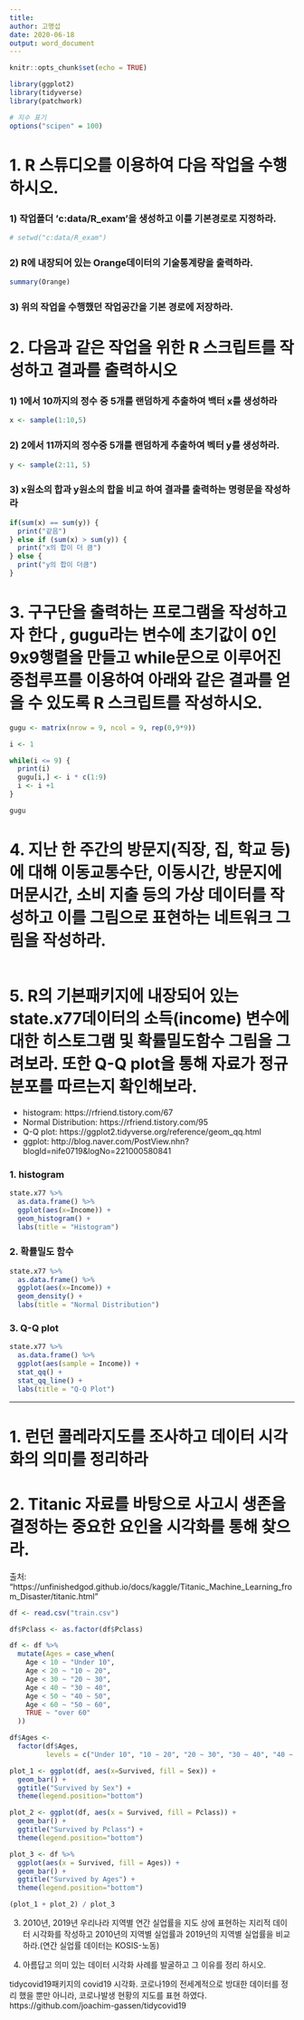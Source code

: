 ```yaml
---
title:  
author: 고명섭
date: 2020-06-18
output: word_document
---
```


```r
knitr::opts_chunk$set(echo = TRUE)
```


```r
library(ggplot2)
library(tidyverse)
library(patchwork)

# 지수 표기
options("scipen" = 100)
```


# 1. R 스튜디오를 이용하여 다음 작업을 수행하시오. 

### 1) 작업폴더 'c:data/R_exam'을 생성하고 이를 기본경로로 지정하라.

```r
# setwd("c:data/R_exam")
```


### 2) R에 내장되어 있는 Orange데이터의 기술통계량을 출력하라.

```r
summary(Orange)
```

### 3) 위의 작업을 수행했던 작업공간을 기본 경로에 저장하라.


# 2. 다음과 같은 작업을 위한 R 스크립트를 작성하고 결과를 출력하시오

### 1) 1에서 10까지의 정수 중 5개를 랜덤하게 추출하여 백터 x를 생성하라

```r
x <- sample(1:10,5)
```


### 2) 2에서 11까지의 정수중 5개를 랜덤하게 추출하여 벡터 y를 생성하라.

```r
y <- sample(2:11, 5)
```


### 3) x원소의 합과 y원소의 합을 비교 하여 결과를 출력하는 명령문을 작성하라

```r
if(sum(x) == sum(y)) {
  print("같음")
} else if (sum(x) > sum(y)) {
  print("x의 합이 더 큼")
} else {
  print("y의 합이 더큼")
}
```


# 3. 구구단을 출력하는 프로그램을 작성하고자 한다 , gugu라는 변수에 초기값이 0인 9x9행렬을 만들고 while문으로 이루어진 중첩루프를 이용하여 아래와 같은 결과를 얻을 수 있도록 R 스크립트를 작성하시오. 

```r
gugu <- matrix(nrow = 9, ncol = 9, rep(0,9*9))

i <- 1

while(i <= 9) {
  print(i)
  gugu[i,] <- i * c(1:9)
  i <- i +1
}

gugu
```


# 4. 지난 한 주간의 방문지(직장, 집, 학교 등)에 대해 이동교통수단, 이동시간, 방문지에 머문시간, 소비 지출 등의 가상 데이터를 작성하고 이를 그림으로 표현하는 네트워크 그림을 작성하라. 

```r

```


# 5. R의 기본패키지에 내장되어 있는 state.x77데이터의 소득(income) 변수에 대한 히스토그램 및 확률밀도함수 그림을 그려보라. 또한 Q-Q plot을 통해 자료가 정규분포를 따르는지 확인해보라.

-  histogram: https://rfriend.tistory.com/67
-  Normal Distribution: https://rfriend.tistory.com/95
-  Q-Q plot: https://ggplot2.tidyverse.org/reference/geom_qq.html
-  ggplot: http://blog.naver.com/PostView.nhn?blogId=nife0719&logNo=221000580841

### 1. histogram

```r
state.x77 %>% 
  as.data.frame() %>% 
  ggplot(aes(x=Income)) + 
  geom_histogram() +
  labs(title = "Histogram")
```


### 2. 확률밀도 함수

```r
state.x77 %>% 
  as.data.frame() %>% 
  ggplot(aes(x=Income)) +
  geom_density() + 
  labs(title = "Normal Distribution")
```

### 3. Q-Q plot

```r
state.x77 %>% 
  as.data.frame() %>% 
  ggplot(aes(sample = Income)) +
  stat_qq() +
  stat_qq_line() +
  labs(title = "Q-Q Plot")
```

---

# 1. 런던 콜레라지도를 조사하고 데이터 시각화의 의미를 정리하라

# 2. Titanic 자료를 바탕으로 사고시 생존을 결정하는 중요한 요인을 시각화를 통해 찾으라.

출처: "https://unfinishedgod.github.io/docs/kaggle/Titanic_Machine_Learning_from_Disaster/titanic.html"

```r
df <- read.csv("train.csv")

df$Pclass <- as.factor(df$Pclass)

df <- df %>% 
  mutate(Ages = case_when(
    Age < 10 ~ "Under 10",
    Age < 20 ~ "10 ~ 20",
    Age < 30 ~ "20 ~ 30",
    Age < 40 ~ "30 ~ 40",
    Age < 50 ~ "40 ~ 50",
    Age < 60 ~ "50 ~ 60",
    TRUE ~ "over 60"
  )) 

df$Ages <- 
  factor(df$Ages,
         levels = c("Under 10", "10 ~ 20", "20 ~ 30", "30 ~ 40", "40 ~ 50", "50 ~ 60", "over 60"))

plot_1 <- ggplot(df, aes(x=Survived, fill = Sex)) +
  geom_bar() +
  ggtitle("Survived by Sex") +
  theme(legend.position="bottom")

plot_2 <- ggplot(df, aes(x = Survived, fill = Pclass)) +
  geom_bar() +
  ggtitle("Survived by Pclass") +
  theme(legend.position="bottom") 

plot_3 <- df %>% 
  ggplot(aes(x = Survived, fill = Ages)) +
  geom_bar() +
  ggtitle("Survived by Ages") +
  theme(legend.position="bottom") 

(plot_1 + plot_2) / plot_3
```


3. 2010년, 2019년 우리나라 지역별 연간 실업률을 지도 상에 표현하는 지리적 데이터 시각화를 작성하고 2010년의 지역별 실업률과 2019년의 지역별 실업률을 비교하라.(연간 실업률 데이터는 KOSIS-노동)

4. 아름답고 의미 있는 데이터 시각화 사례를 발굴하고 그 이유를 정리 하시오.

tidycovid19패키지의 covid19 시각화. 코로나19의 전세계적으로 방대한 데이터를 정리 했을 뿐만 아니라, 코로나발생 현황의 지도를 표현 하였다.
https://github.com/joachim-gassen/tidycovid19